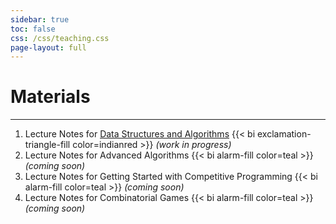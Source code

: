 ```yaml
---
sidebar: true
toc: false
css: /css/teaching.css
page-layout: full
---
```



# Materials

---


1. Lecture Notes for [Data Structures and Algorithms](dsanotes/index.qmd) {{< bi exclamation-triangle-fill color=indianred >}} _(work in progress)_
2. Lecture Notes for Advanced Algorithms {{< bi alarm-fill color=teal >}} _(coming soon)_
3. Lecture Notes for Getting Started with Competitive Programming {{< bi alarm-fill color=teal >}} _(coming soon)_
4. Lecture Notes for Combinatorial Games {{< bi alarm-fill color=teal >}} _(coming soon)_


